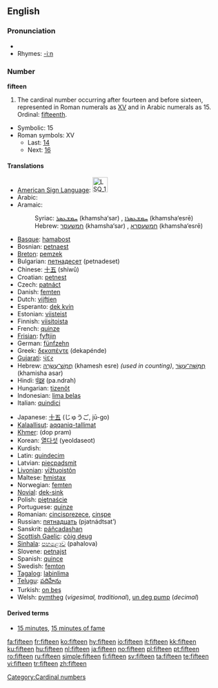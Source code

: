 ==English==

===Pronunciation===
* {{audio|en-us-fifteen.ogg|Audio (US)}}
*Rhymes: [[Rhymes:English:-iːn|-iːn]]

===Number===
'''fifteen'''

# The cardinal number occurring after fourteen and before sixteen, represented in Roman numerals as [[XV]] and in Arabic numerals as 15. Ordinal: [[fifteenth]].
*Symbolic: 15
*Roman symbols: XV
**Last: [[fourteen|14]]
**Next: [[sixteen|16]]

====Translations====
{{trans-top|cardinal number}}
*[[American Sign Language]]: [[Image:LSQ 15.jpg|35px]]
*Arabic: {{ARchar|[[خمسة عشر]]}} {{unicode|(χámsaʈ ʕášar)}}
*Aramaic:
*:Syriac: [[ܚܡܫܥܣܪ]] (khamsha‘sar) {{m}}, [[ܚܡܫܥܣܪܐ]] (khamsha‘esrē) {{f}}
*:Hebrew: [[חמשעסר]] (khamsha‘sar) {{m}}, [[חמשעסרא]] (khamsha‘esrē) {{f}}
*[[Basque]]: [[hamabost]]
*Bosnian: [[petnaest]]
*[[Breton]]: [[pemzek]]
*Bulgarian: [[петнадесет]] (petnadeset)
*Chinese: [[十五]] (shíwǔ)
*Croatian: [[petnest]]
*Czech: [[patnáct]]
*Danish: [[femten]]
*Dutch: [[vijftien]] {{f}}
*Esperanto: [[dek kvin]]
*Estonian: [[viisteist]]
*Finnish: [[viisitoista]]
*French: [[quinze]] {{m}}
*[[Frisian]]: [[fyftjin]]
*German: [[fünfzehn]] {{f}}
*Greek: [[δεκαπέντε]] (dekapénde)
*[[Gujarati]]: [[પંદર]]
*Hebrew: [[חמש עשרה|חֲמֵשׁ־עֶשְׂרֵה]] (khamesh esre) {{f}} ''(used in counting)'', [[חמישה עשר|חֲמִשָּׁה־עָשָׂר]] (khamisha asar) {{m}}
*Hindi: [[पंद्रह]] (pa.ndrah) {{m}}
*Hungarian: [[tizenöt]]
*Indonesian: [[lima belas]]
*Italian: [[quindici]] {{m}}
{{trans-mid}}
*Japanese: [[十五]] (じゅうご, jū-go)
*[[Kalaallisut]]: [[aqqaniq-tallimat]]
*[[Khmer]]: {{KMchar|[[ដប់ប្រាំ]]}} (dop pram)
*Korean: [[열다섯]] (yeoldaseot)
*Kurdish: {{KUchar|[[پانزه‌]]}}
*Latin: [[quindecim]]
*Latvian: [[piecpadsmit]]
*[[Livonian]]: [[vīžtuoistõn]]
*Maltese: [[ħmistax]]
*Norwegian: [[femten]]
*[[Novial]]: [[dek-sink]]
*Polish: [[piętnaście]]
*Portuguese: [[quinze]]
*Romanian: [[cincisprezece]], [[cinşpe]] {{italbrac|informal}}
*Russian: [[пятнадцать]] (pjatnádtsat’)
*Sanskrit: [[páñcadashan]]
*[[Scottish Gaelic]]: [[còig deug]]
*[[Sinhala]]: [[පහළොව]] (pahalova)
*Slovene: [[petnajst]]
*Spanish: [[quince]] {{m}}
*Swedish: [[femton]]
*[[Tagalog]]: [[labinlima]]
*[[Telugu]]: [[పదిహేను]]
*Turkish: [[on beş]]
*Welsh: [[pymtheg]] (''vigesimal, traditional''), [[un deg pump]] (''decimal'')
{{trans-bottom}}

====Derived terms====
*[[15 minutes]], [[15 minutes of fame]]

[[Category:Cardinal numbers]]

[[fa:fifteen]]
[[fr:fifteen]]
[[ko:fifteen]]
[[hy:fifteen]]
[[io:fifteen]]
[[it:fifteen]]
[[kk:fifteen]]
[[ku:fifteen]]
[[hu:fifteen]]
[[nl:fifteen]]
[[ja:fifteen]]
[[no:fifteen]]
[[pl:fifteen]]
[[pt:fifteen]]
[[ro:fifteen]]
[[ru:fifteen]]
[[simple:fifteen]]
[[fi:fifteen]]
[[sv:fifteen]]
[[ta:fifteen]]
[[te:fifteen]]
[[vi:fifteen]]
[[tr:fifteen]]
[[zh:fifteen]]